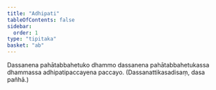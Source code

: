 ```yaml
---
title: "Adhipati"
tableOfContents: false
sidebar:
  order: 1
type: "tipitaka"
basket: "ab"
---
```



<DynamicBreadcrumb />

<Division number="82">

<Paragraph number="1298">
Dassanena pahātabbahetuko dhammo dassanena pahātabbahetukassa dhammassa adhipatipaccayena paccayo. (Dassanattikasadisaṃ, dasa pañhā.)
</Paragraph>
</Division>
